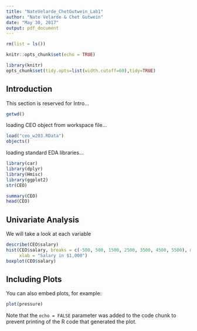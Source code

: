 ```yaml
---
title: "NateVelarde_ChetGutwein_Lab1"
author: "Nate Velarde & Chet Gutwein"
date: "May 30, 2017"
output: pdf_document
---
```

```r
rm(list = ls())
```

```r
knitr::opts_chunk$set(echo = TRUE)
```

```r
library(knitr)
opts_chunk$set(tidy.opts=list(width.cutoff=60),tidy=TRUE)
```

## Introduction

\begin{center}
Is CEO salary related to company performance?
\end{center}

This section is reserved for Intro...
```r
getwd()
```
loading CEO object from workspace file...

```r
load("ceo_w203.RData")
objects()
```
loading standard EDA libraries...

```r
library(car)
library(dplyr)
library(Hmisc)
library(ggplot2)
str(CEO)
```


```r
summary(CEO)
head(CEO)
```
## Univariate Analysis

We will take a look at each variable 
```r
describe(CEO$salary)
hist(CEO$salary, breaks = c(-500, 500, 1500, 2500, 3500, 4500, 5500), main = "CEO Salary, 1990", 
     xlab = "Salary in $1,000")
boxplot(CEO$salary)
```



## Including Plots

You can also embed plots, for example:

```r
plot(pressure)
```

Note that the `echo = FALSE` parameter was added to the code chunk to prevent printing of the R code that generated the plot.
